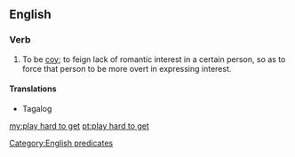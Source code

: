 ==English==

===Verb===
{{en-verb|plays hard to get|playing hard to get|played hard to get}}

# {{lb|en|courtship}} To be [[coy]]; to feign lack of romantic interest in a certain person, so as to force that person to be more overt in expressing interest.

====Translations====
{{trans-top|to be coy; to feign lack of romantic interest in a certain person, so as to force that person to be more overt in expressing interest}}
* Tagalog {{t|tl|magdayuray}}
{{trans-mid}}
{{trans-bottom}}

[[Category:English predicates]]

[[my:play hard to get]]
[[pt:play hard to get]]